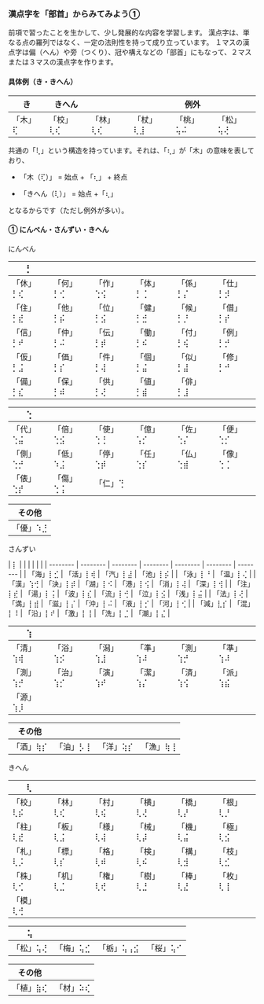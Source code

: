 
### 漢点字を「部首」からみてみよう①

前項で習ったことを生かして、少し発展的な内容を学習します。
漢点字は、単なる点の羅列ではなく、一定の法則性を持って成り立っています。
１マスの漢点字は偏（へん）や旁（つくり）、冠や構えなどの「部首」にもなって、２マスまたは３マスの漢点字を作ります。

#### 具体例（き・きへん）

| き      | きへん   |          |          | 例外     |          |
| ------- | -------- | -------- | -------- | -------- | -------- |
| 「木」⢏ | 「校」⢇⢎ | 「林」⢇⢎ | 「杖」⢇⣸ | 「桃」⢥⠬ | 「松」⢥⢜ |

共通の「⢇」という構造を持っています。それは、「⢆」が「木」の意味を表しており、

- 「木（⢏）」 = 始点 + 「⢆」 + 終点

- 「きへん（⢇）」 = 始点 +「⢆」

となるからです（ただし例外が多い）。

#### ① にんべん・さんずい・きへん

にんべん

| ⡃        |          |          |          |          |          |
| -------- | -------- | -------- | -------- | -------- | -------- |
| 「休」⡃⢎ | 「何」⡃⢊ | 「作」⢑⢪ | 「体」⡃⢈ | 「係」⡃⡌ | 「仕」⡃⡺ |
| 「住」⡃⣞ | 「他」⡃⡮ | 「位」⡃⣪ | 「健」⡃⣚ | 「候」⡃⡘ | 「借」⡃⡞ |
| 「信」⡃⠞ | 「仲」⡃⠬ | 「伝」⡃⡾ | 「働」⡃⠮ | 「付」⡃⢮ | 「例」⡃⡚ |
| 「仮」⡃⣨ | 「価」⡃⡎ | 「件」⡃⢼ | 「個」⡃⣬ | 「似」⡃⣼ | 「修」⡃⠚ |
| 「備」⡃⣎ | 「保」⡃⠾ | 「供」⡃⢜ | 「値」⡃⣾ | 「俳」⡃⣸ |          |

| ⢑        |          |          |          |          |          |
| -------- | -------- | -------- | -------- | -------- | -------- |
| 「代」⢑⣬ | 「倍」⢑⣪ | 「使」⢑⢘ | 「億」⢡⡊ | 「佐」⢑⡌ | 「便」⢑⡊ |
| 「側」⢑⡚ | 「低」⠱⣨ | 「停」⢑⡾ | 「任」⢑⡎ | 「仏」⢑⣾ | 「像」⢑⢈ |
| 「俵」⢑⡞ | 「傷」⢑⢨ | 「仁」⢙  |          |          |          |

| その他   |
| -------- |
| 「優」⠱⣘ |

さんずい

| ⡇        |          |          |          |          |          |
| -------- | -------- | -------- | -------- | -------- | -------- | -------- |
| 「海」⡇⣊ | 「活」⡇⢾ | 「汽」⡇⣼ | 「池」⡇⡮ |          | 「泳」⡇⠘ | 「温」⡇⢌ |
| 「漢」⢱⢚ | 「決」⡇⡾ | 「湖」⡇⠪ | 「港」⡇⢪ | 「消」⡇⢼ | 「深」⡇⢺ |
| 「注」⡇⣞ | 「湯」⡇⢨ | 「波」⡇⣎ | 「流」⡇⢚ | 「泣」⡇⣪ | 「浅」⡇⣬ |
| 「法」⡇⢜ | 「満」⡇⣾ | 「滋」⡇⡌ | 「沖」⡇⠬ | 「液」⡇⡊ | 「河」⡇⢊ |
| 「減」⣇⡎ | 「混」⡇⠸ | 「沿」⡇⠞ | 「激」⡇⢸ | 「洗」⡇⣈ | 「潮」⡇⣌ |

| ⢱        |          |          |          |          |          |
| -------- | -------- | -------- | -------- | -------- | -------- |
| 「清」⢱⢾ | 「浴」⢱⡪ | 「潟」⢱⣸ | 「準」⢱⠼ | 「測」⢱⡚ | 「準」⢱⠼ |
| 「測」⢱⡚ | 「治」⢱⡊ | 「演」⢱⠞ | 「潔」⢱⡌ | 「済」⢱⢪ | 「派」⢱⣮ |
| 「源」⢱⡸ |

| その他   |          |          |          |
| -------- | -------- | -------- | -------- |
| 「酒」⢷⡎ | 「油」⡣⢸ | 「洋」⢵⡎ | 「漁」⢷⢸ |

きへん

| ⢇        |          |          |          |          |          |
| -------- | -------- | -------- | -------- | -------- | -------- |
| 「校」⢇⡮ | 「林」⢇⢎ | 「村」⢇⢮ | 「横」⢇⢜ | 「橋」⢇⡜ | 「根」⢇⡘ |
| 「柱」⢇⣞ | 「板」⢇⣨ | 「様」⢇⢼ | 「械」⢇⡼ | 「機」⢇⣬ | 「極」⢇⣪ |
| 「札」⢇⡨ | 「標」⢇⡎ | 「格」⢇⠾ | 「検」⢇⠮ | 「構」⢇⣺ | 「枝」⢇⣊ |
| 「株」⢇⢊ | 「机」⢇⣈ | 「権」⢇⢞ | 「樹」⢇⣘ | 「棒」⢇⣜ | 「枚」⢇⢸ |
| 「模」⢇⢚ |

| ⢥        |          |           |          |
| -------- | -------- | --------- | -------- |
| 「松」⢥⢜ | 「梅」⢥⣊ | 「栃」⢥⢠⣪ | 「桜」⢥⠊ |

| その他   |          |
| -------- | -------- |
| 「植」⣷⢎ | 「材」⠵⢎ |

<br />
<PracticeTouch
  question="Q2 「海洋」を入力してください。"
  answer="学校"
  length={2}
  brailleDotCount={8}
/>
<br />
<PracticeTouch
  question="Q3 「植林」を入力してください。"
  answer="植林"
  length={2}
  brailleDotCount={8}
/>
